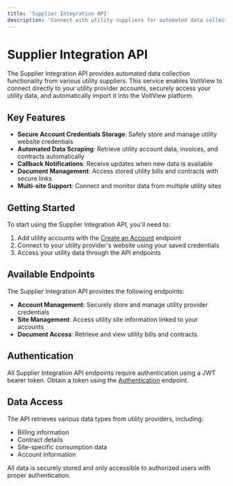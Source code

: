 ```yaml
---
title: 'Supplier Integration API'
description: 'Connect with utility suppliers for automated data collection'
---
```


# Supplier Integration API

The Supplier Integration API provides automated data collection functionality from various utility suppliers. This service enables VoltView to connect directly to your utility provider accounts, securely access your utility data, and automatically import it into the VoltView platform.

## Key Features

- **Secure Account Credentials Storage**: Safely store and manage utility website credentials
- **Automated Data Scraping**: Retrieve utility account data, invoices, and contracts automatically
- **Callback Notifications**: Receive updates when new data is available
- **Document Management**: Access stored utility bills and contracts with secure links
- **Multi-site Support**: Connect and monitor data from multiple utility sites

## Getting Started

To start using the Supplier Integration API, you'll need to:

1. Add utility accounts with the [Create an Account](/api-reference/integration/create-account) endpoint
2. Connect to your utility provider's website using your saved credentials
3. Access your utility data through the API endpoints

## Available Endpoints

The Supplier Integration API provides the following endpoints:

- **Account Management**: Securely store and manage utility provider credentials
- **Site Management**: Access utility site information linked to your accounts
- **Document Access**: Retrieve and view utility bills and contracts

## Authentication

All Supplier Integration API endpoints require authentication using a JWT bearer token. Obtain a token using the [Authentication](/api-reference/authentication/request-token) endpoint.

## Data Access

The API retrieves various data types from utility providers, including:

- Billing information
- Contract details
- Site-specific consumption data
- Account information

All data is securely stored and only accessible to authorized users with proper authentication. 